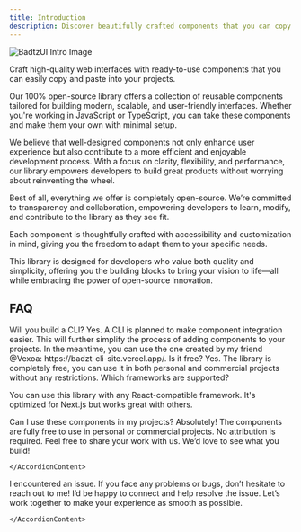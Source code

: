 ```yaml
---
title: Introduction
description: Discover beautifully crafted components that you can copy and paste directly into your applications. Our library is designed to help you create stunning, responsive interfaces with ease.
---
```


<Image
  src="/images/badtz-ui-intro.webp"
  alt="BadtzUI Intro Image"
  width={672}
  height={378}
  className="aspect-video rounded-lg mb-8 border"
  priority
  quality={100}
/>

Craft high-quality web interfaces with ready-to-use components that you can easily copy and paste into your projects.

Our 100% open-source library offers a collection of reusable components tailored for building modern, scalable, and user-friendly interfaces. Whether you're working in JavaScript or TypeScript, you can take these components and make them your own with minimal setup.

We believe that well-designed components not only enhance user experience but also contribute to a more efficient and enjoyable development process. With a focus on clarity, flexibility, and performance, our library empowers developers to build great products without worrying about reinventing the wheel.

Best of all, everything we offer is completely open-source. We’re committed to transparency and collaboration, empowering developers to learn, modify, and contribute to the library as they see fit.

Each component is thoughtfully crafted with accessibility and customization in mind, giving you the freedom to adapt them to your specific needs.

This library is designed for developers who value both quality and simplicity, offering you the building blocks to bring your vision to life—all while embracing the power of open-source innovation.

## FAQ

<Accordion type="multiple">

<AccordionItem value="faq-1">
	<AccordionTrigger>
		Will you build a CLI?
	</AccordionTrigger>
	<AccordionContent>
Yes. A CLI is planned to make component integration easier. This will further simplify the process of adding components to your projects. In the meantime, you can use the one created by my friend @Vexoa: https://badzt-cli-site.vercel.app/.

</AccordionContent>
</AccordionItem>

<AccordionItem value="faq-2">
  <AccordionTrigger>Is it free?</AccordionTrigger>
  <AccordionContent>
    Yes. The library is completely free, you can use it in both personal and
    commercial projects without any restrictions.
  </AccordionContent>
</AccordionItem>

<AccordionItem value="faq-3">
<AccordionTrigger>
Which frameworks are supported?
</AccordionTrigger>
<AccordionContent>

You can use this library with any React-compatible framework. It's optimized for Next.js but works great with others.

</AccordionContent>
</AccordionItem>

<AccordionItem value="faq-4">
	<AccordionTrigger>
	Can I use these components in my projects?
	</AccordionTrigger>
	<AccordionContent>
Absolutely! The components are fully free to use in personal or commercial projects. No attribution is required. Feel free to share your work with us. We’d love to see what you build!

    </AccordionContent>

</AccordionItem>

<AccordionItem value="faq-5">
	<AccordionTrigger>
	I encountered an issue.
	</AccordionTrigger>
	<AccordionContent>
If you face any problems or bugs, don’t hesitate to reach out to me! I’d be happy to connect and help resolve the issue. Let’s work together to make your experience as smooth as possible.

    </AccordionContent>

</AccordionItem>

</Accordion>
